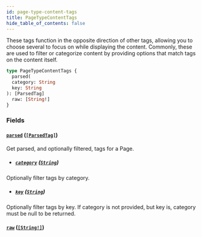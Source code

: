 ```yaml
---
id: page-type-content-tags
title: PageTypeContentTags
hide_table_of_contents: false
---
```



These tags function in the opposite direction of other tags, allowing you to
choose several to focus on while displaying the content.
Commonly, these are used to filter or categorize content by providing options that match tags on the content itself.

```graphql
type PageTypeContentTags {
  parsed(
  category: String
  key: String
): [ParsedTag]
  raw: [String!]
}
```


### Fields

#### [`parsed`](#) ([`[ParsedTag]`](/demand/api/graphql-admin/reference/objects/parsed-tag))

Get parsed, and optionally filtered, tags for a Page.
- ##### [`category`](#) ([`String`](/demand/api/graphql-admin/reference/scalars/string))

Optionally filter tags by category.


- ##### [`key`](#) ([`String`](/demand/api/graphql-admin/reference/scalars/string))

Optionally filter tags by key. If category is not provided, but key is, category must be null to be returned.


#### [`raw`](#) ([`[String!]`](/demand/api/graphql-admin/reference/scalars/string))






